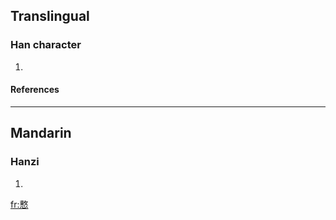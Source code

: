 ==Translingual==
===Han character===
{{Han char|rn=61|rad=心|as=11|sn=15|four=|canj=木大心 (DKP), XXX木大 (XXXDK)}}
# {{defn|Han|sort=心11}}
====References====
{{Han ref|kx=0398.370|dkj=11093|dj=0738.020|hdz=42341.120|uh=6157|ud=24919}}

----
==Mandarin==
===Hanzi===
{{cmn-hanzi|pin=[[chì]] (chi4)|wg=ch'ih<sup>4</sup>}}
# {{defn|Mandarin}}

[[fr:慗]]